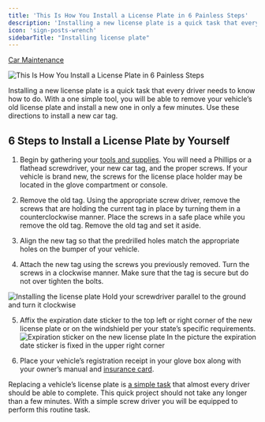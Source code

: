 ```yaml
---
title: 'This Is How You Install a License Plate in 6 Painless Steps'
description: 'Installing a new license plate is a quick task that every driver needs to know how to do. These are simple directions to replace or install a new car tag!'
icon: 'sign-posts-wrench'
sidebarTitle: "Installing license plate"
---
```


[Car Maintenance](https://driving-tests.org/beginner-drivers/car-maintenance/)

![This Is How You Install a License Plate in 6 Painless Steps](https://driving-tests.org/wp-content/uploads/2012/03/plates.jpg)

Installing a new license plate is a quick task that every driver needs to know how to do. With a one simple tool, you will be able to remove your vehicle’s old license plate and install a new one in only a few minutes. Use these directions to install a new car tag.

## 6 Steps to Install a License Plate by Yourself

1. Begin by gathering your [tools and supplies](https://driving-tests.org/beginner-drivers/5-tools-every-driver-should-own/). You will need a Phillips or a flathead screwdriver, your new car tag, and the proper screws. If your vehicle is brand new, the screws for the license place holder may be located in the glove compartment or console.
    
2. Remove the old tag. Using the appropriate screw driver, remove the screws that are holding the current tag in place by turning them in a counterclockwise manner. Place the screws in a safe place while you remove the old tag. Remove the old tag and set it aside.
    
3. Align the new tag so that the predrilled holes match the appropriate holes on the bumper of your vehicle.
    
4. Attach the new tag using the screws you previously removed. Turn the screws in a clockwise manner. Make sure that the tag is secure but do not over tighten the bolts. 

![Installing the license plate](https://driving-tests.org/wp-content/uploads/2012/03/installing-license-plate.jpg)
Hold your screwdriver parallel to the ground and turn it clockwise
    
5. Affix the expiration date sticker to the top left or right corner of the new license plate or on the windshield per your state’s specific requirements. 
![Expiration sticker on the new license plate](https://driving-tests.org/wp-content/uploads/2012/03/expiration-sticker.jpg)
In the picture the expiration date sticker is fixed in the upper right corner
    
6. Place your vehicle’s registration receipt in your glove box along with your owner’s manual and [insurance card](https://driving-tests.org/beginner-drivers/top-auto-insurance-tips-for-new-drivers/).
    
Replacing a vehicle’s license plate is [a simple task](https://driving-tests.org/beginner-drivers/how-to-check-your-oil/) that almost every driver should be able to complete. This quick project should not take any longer than a few minutes. With a simple screw driver you will be equipped to perform this routine task.
